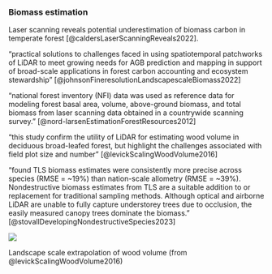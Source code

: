 
### Biomass estimation

Laser scanning reveals potential underestimation of biomass carbon in temperate forest [@caldersLaserScanningReveals2022].

"practical solutions to challenges faced in using spatiotemporal patchworks of LiDAR to meet growing needs for AGB prediction and mapping in support of broad-scale applications in forest carbon accounting and ecosystem stewardship" [@johnsonFineresolutionLandscapescaleBiomass2022]

"national forest inventory (NFI) data was used as reference data for modeling forest basal area, volume, above-ground biomass, and total biomass from laser scanning data obtained in a countrywide scanning survey." [@nord-larsenEstimationForestResources2012]

"this study confirm the utility of LiDAR for estimating wood volume in deciduous broad-leafed forest, but highlight the challenges associated with field plot size and number" [@levickScalingWoodVolume2016]

"found TLS biomass estimates were consistently more precise across species (RMSE = ~19%) than nation-scale allometry (RMSE = ~39%). Nondestructive biomass estimates from TLS are a suitable addition to or replacement for traditional sampling methods. 
Although optical and airborne LiDAR are unable to fully capture understorey trees due to occlusion, the easily measured canopy trees dominate the biomass." [@stovallDevelopingNondestructiveSpecies2023]


::: {#fig-cwd}
![](https://media.springernature.com/full/springer-static/image/art%3A10.1186%2Fs13021-016-0048-7/MediaObjects/13021_2016_48_Fig5_HTML.gif?as=webp)

Landscape scale extrapolation of wood volume (from @levickScalingWoodVolume2016)
:::


